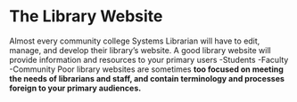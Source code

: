 # The Library Website
Almost every community college Systems Librarian will have to edit, manage, and develop their library's website. A good library website will provide information and resources to your primary users
-Students
-Faculty
-Community 
Poor library websites are sometimes **too focused on meeting the needs of librarians and staff, and contain terminology and processes foreign to your primary audiences.**
